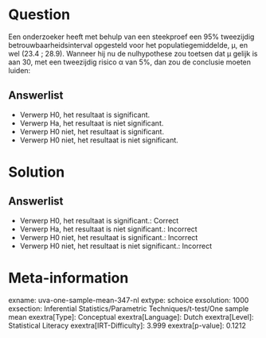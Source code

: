 Question
========

Een onderzoeker heeft met behulp van een steekproef een 95% tweezijdig
betrouwbaarheidsinterval opgesteld voor het populatiegemiddelde, μ, en
wel (23.4 ; 28.9). Wanneer hij nu de nulhypothese zou toetsen dat μ
gelijk is aan 30, met een tweezijdig risico α van 5%, dan zou de
conclusie moeten luiden:

Answerlist
----------

* Verwerp H0, het resultaat is significant.
* Verwerp Ha, het resultaat is niet significant.
* Verwerp H0 niet, het resultaat is significant.
* Verwerp H0 niet, het resultaat is niet significant.

Solution
========

Answerlist
----------

* Verwerp H0, het resultaat is significant.: Correct
* Verwerp Ha, het resultaat is niet significant.: Incorrect
* Verwerp H0 niet, het resultaat is significant.: Incorrect
* Verwerp H0 niet, het resultaat is niet significant.: Incorrect

Meta-information
================
exname: uva-one-sample-mean-347-nl
extype: schoice
exsolution: 1000
exsection: Inferential Statistics/Parametric Techniques/t-test/One sample mean
exextra[Type]: Conceptual
exextra[Language]: Dutch
exextra[Level]: Statistical Literacy
exextra[IRT-Difficulty]: 3.999
exextra[p-value]: 0.1212
